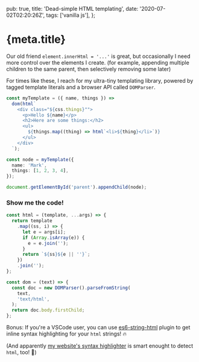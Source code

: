   pub: true,
  title: 'Dead-simple HTML templating',
  date: '2020-07-02T02:20:26Z',
  tags: ['vanilla js'],
};

<h1>{meta.title}</h1>

Our old friend `element.innerHtml = '...'` is great, but occasionally I need more control over the elements I create. (for example, appending multiple children to the same parent, then selectively removing some later)

For times like these, I reach for my ultra-tiny templating library, powered by tagged template literals and a browser API called `DOMParser`.

```typescript
const myTemplate = ({ name, things }) =>
  dom(html`
    <div class="${css.things}"">
      <p>Hello ${name}</p>
      <h2>Here are some things:</h2>
      <ul>
        ${things.map((thing) => html`<li>${thing}</li>`)}
      </ul>
    </div>
  `);

const node = myTemplate({
  name: 'Mark',
  things: [1, 2, 3, 4],
});

document.getElementById('parent').appendChild(node);
```

### Show me the code!

```typescript
const html = (template, ...args) => {
  return template
    .map((ss, i) => {
      let e = args[i];
      if (Array.isArray(e)) {
        e = e.join('');
      }
      return `${ss}${e || ''}`;
    })
    .join('');
};

const dom = (text) => {
  const doc = new DOMParser().parseFromString(
    text,
    'text/html',
  );
  return doc.body.firstChild;
};
```

Bonus: If you're a VSCode user, you can use [es6-string-html][vsc-hi] plugin to get inline syntax highlighting for your `html` strings! 🔥

(And apparently [my website's syntax highlighter][rehype-prism] is smart enought to detect `html`, too! 🤯)

[rehype-prism]: https://github.com/mapbox/rehype-prism
[vsc-hi]: https://marketplace.visualstudio.com/items?itemName=Tobermory.es6-string-html
